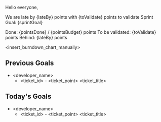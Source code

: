 Hello everyone,

We are late by {lateBy} points with {toValidate} points to validate
Sprint Goal: {sprintGoal}

Done: {pointsDone} / {pointsBudget} points
To be validated: {toValidate} points
Behind: {lateBy} points

<insert_burndown_chart_manually>

## Previous Goals

- <developer_name>
  - <ticket_id> - <ticket_point> <ticket_title>

## Today's Goals

- <developer_name>
  - <ticket_id> - <ticket_point> <ticket_title>
